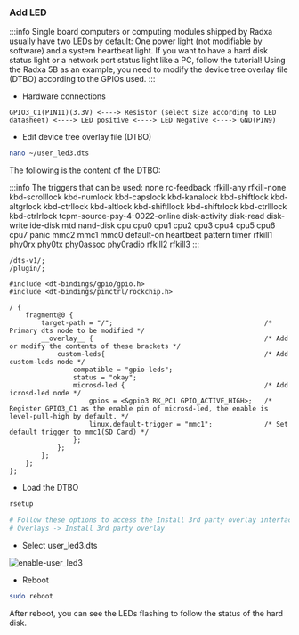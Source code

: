 ### Add LED

:::info
Single board computers or computing modules shipped by Radxa usually have two LEDs by default:
One power light (not modifiable by software) and a system heartbeat light.
If you want to have a hard disk status light or a network port status light like a PC, follow the tutorial!
Using the Radxa 5B as an example, you need to modify the device tree overlay file (DTBO) according to the GPIOs used.
:::

- Hardware connections

```
GPIO3_C1(PIN11)(3.3V) <----> Resistor (select size according to LED datasheet) <----> LED positive <----> LED Negative <----> GND(PIN9)
```

- Edit device tree overlay file (DTBO)

```bash
nano ~/user_led3.dts
```

The following is the content of the DTBO:

:::info
The triggers that can be used: none rc-feedback rfkill-any rfkill-none kbd-scrolllock kbd-numlock kbd-capslock kbd-kanalock kbd-shiftlock kbd-altgrlock kbd-ctrllock kbd-altlock kbd-shiftllock kbd-shiftrlock kbd-ctrlllock kbd-ctrlrlock tcpm-source-psy-4-0022-online disk-activity disk-read disk-write ide-disk mtd nand-disk cpu cpu0 cpu1 cpu2 cpu3 cpu4 cpu5 cpu6 cpu7 panic mmc2 mmc1 mmc0 default-on heartbeat pattern timer rfkill1 phy0rx phy0tx phy0assoc phy0radio rfkill2 rfkill3
:::

```
/dts-v1/;
/plugin/;

#include <dt-bindings/gpio/gpio.h>
#include <dt-bindings/pinctrl/rockchip.h>

/ {
    fragment@0 {
        target-path = "/";                                      /* Primary dts node to be modified */
        __overlay__ {                                           /* Add or modify the contents of these brackets */
            custom-leds{                                        /* Add custom-leds node */
                compatible = "gpio-leds";
                status = "okay";
                microsd-led {                                   /* Add icrosd-led node */
                    gpios = <&gpio3 RK_PC1 GPIO_ACTIVE_HIGH>;   /* Register GPIO3_C1 as the enable pin of microsd-led, the enable is level-pull-high by default. */
                    linux,default-trigger = "mmc1";             /* Set default trigger to mmc1(SD Card) */
                };
            };
        };
    };
};
```

- Load the DTBO

```bash
rsetup

# Follow these options to access the Install 3rd party overlay interface
# Overlays -> Install 3rd party overlay
```

- Select user_led3.dts

![enable-user_led3](/img/general-tutorial/enable-user-led3.webp)

- Reboot

```bash
sudo reboot
```

After reboot, you can see the LEDs flashing to follow the status of the hard disk.

